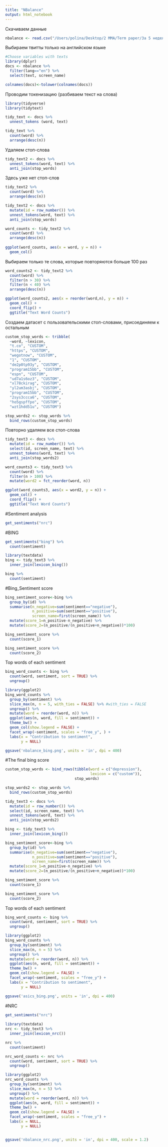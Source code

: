 ```yaml
---
title: "NBalance"
output: html_notebook
---
```


Скачиваем данные
```r
nbalance <- read.csv("/Users/polina/Desktop/2 MMA/Term paper/За 5 недель/dataNbalance.csv", sep=",")
```

Выбираем твитты только на английском языке
```r
#Choose variables with texts
library(dplyr)
docs <- nbalance %>%
  filter(lang=="en") %>%
  select(text, screen_name)

colnames(docs)<-tolower(colnames(docs))
```

Проводим токенизацию (разбиваем текст на слова)
```r
library(tidyverse)
library(tidytext)

tidy_text <- docs %>%
  unnest_tokens (word, text)
```


```r
tidy_text %>%
  count(word) %>%
  arrange(desc(n))
```
Удаляем стоп-слова
```r
tidy_text2 <- docs %>%
  unnest_tokens(word, text) %>%
  anti_join(stop_words)
```

Здесь уже нет стоп-слов
```r
tidy_text2 %>%
  count(word) %>%
  arrange(desc(n))
```

```r
tidy_text2 <- docs %>%
  mutate(id = row_number()) %>%
  unnest_tokens(word, text) %>%
  anti_join(stop_words)

word_counts <- tidy_text2 %>%
  count(word) %>%
  arrange(desc(n))
  
ggplot(word_counts, aes(x = word, y = n)) +
  geom_col()
```

Выбираем только те слова, которые повторяются больше 100 раз
```r
word_counts2 <- tidy_text2 %>%
  count(word) %>%
  filter(n > 30) %>%
  filter(n < 40) %>%
  arrange(desc(n))

ggplot(word_counts2, aes(x = reorder(word,n), y = n)) +
  geom_col() +
  coord_flip() +
  ggtitle("Text Word Counts")
```


Создаем датасет с пользовательскими стоп-словами, присоединяем к остальным
```r
custom_stop_words <- tribble(
  ~word, ~lexicon,
  "t.co", "CUSTOM",
  "https", "CUSTOM",
  "wegotnow", "CUSTOM",
  "1", "CUSTOM",
  "de2p0tp93y", "CUSTOM",
  "program15bb", "CUSTOM",
  "espn", "CUSTOM",
  "ud7a1s6oz3", "CUSTOM",
  "xl78ckirag", "CUSTOM",
  "yl2um3asbj", "CUSTOM",
  "program15bb", "CUSTOM",
  "2sys3ccca6", "CUSTOM",
  "ho5gspffpo", "CUSTOM",
  "wzt1hdd51u", "CUSTOM")

stop_words2 <- stop_words %>%
  bind_rows(custom_stop_words)
```

Повторно удаляем все стоп-слова 
```r
tidy_text3 <- docs %>%
  mutate(id = row_number()) %>%
  select(id, screen_name, text) %>%
  unnest_tokens(word, text) %>%
  anti_join(stop_words2)
```


```r
word_counts3 <- tidy_text3 %>%
  count(word) %>%
  filter(n > 100) %>%
  mutate(word2 = fct_reorder(word, n))

ggplot(word_counts3, aes(x = word2, y = n)) +
  geom_col() +
  coord_flip() +
  ggtitle("Text Word Counts")
```


#Sentiment analysis
```r

get_sentiments("nrc")
```



#BING

```r
get_sentiments("bing") %>%
  count(sentiment)
```
```r
library(textdata)
bing <- tidy_text3 %>%
  inner_join(lexicon_bing())
```

```r
bing %>%
  count(sentiment)
```
#Bing_Sentiment score
```r
bing_sentiment_score<-bing %>%
  group_by(id) %>%
  summarise(n_negative=sum(sentiment=="negative"),
            n_positive=sum(sentiment=="positive"),
            screen_name=first(screen_name)) %>%
  mutate(score_1=n_positive-n_negative) %>%
  mutate(score_2=(n_positive/(n_positive+n_negative))*100)
```

```r
bing_sentiment_score %>%
  count(score_1)

bing_sentiment_score %>%
  count(score_2)
```

Top words of each sentiment
```r
bing_word_counts <- bing %>%
  count(word, sentiment, sort = TRUE) %>%
  ungroup()

library(ggplot2)
bing_word_counts %>%
  group_by(sentiment) %>%
  slice_max(n, n = 5, with_ties = FALSE) %>% #with_ties = FALSE
  ungroup() %>%
  mutate(word = reorder(word, n)) %>%
  ggplot(aes(n, word, fill = sentiment)) +
  theme_bw() +
  geom_col(show.legend = FALSE) +
  facet_wrap(~sentiment, scales = "free_y", ) +
  labs(x = "Contribution to sentiment",
       y = NULL) 

ggsave('nbalance_bing.png', units = 'in', dpi = 400)
```


#The final bing score
```r
custom_stop_words <- bind_rows(tibble(word = c("depression"),  
                                      lexicon = c("custom")), 
                               stop_words)

stop_words2 <- stop_words %>%
  bind_rows(custom_stop_words)

tidy_text3 <- docs %>%
  mutate(id = row_number()) %>%
  select(id, screen_name, text) %>%
  unnest_tokens(word, text) %>%
  anti_join(stop_words2)

bing <- tidy_text3 %>%
  inner_join(lexicon_bing())

bing_sentiment_score<-bing %>%
  group_by(id) %>%
  summarise(n_negative=sum(sentiment=="negative"),
            n_positive=sum(sentiment=="positive"),
            screen_name=first(screen_name)) %>%
  mutate(score_1=n_positive-n_negative) %>%
  mutate(score_2=(n_positive/(n_positive+n_negative))*100)
```

```r
bing_sentiment_score %>%
  count(score_1)

bing_sentiment_score %>%
  count(score_2)
```


Top words of each sentiment
```r
bing_word_counts <- bing %>%
  count(word, sentiment, sort = TRUE) %>%
  ungroup()

library(ggplot2)
bing_word_counts %>%
  group_by(sentiment) %>%
  slice_max(n, n = 5) %>% 
  ungroup() %>%
  mutate(word = reorder(word, n)) %>%
  ggplot(aes(n, word, fill = sentiment)) +
  theme_bw() +
  geom_col(show.legend = FALSE) +
  facet_wrap(~sentiment, scales = "free_y") +
  labs(x = "Contribution to sentiment",
       y = NULL)

ggsave('asics_bing.png', units = 'in', dpi = 400)
```



#NRC

```r
get_sentiments("nrc") 
 
library(textdata)
nrc <- tidy_text3 %>%
  inner_join(lexicon_nrc())

nrc %>%
  count(sentiment)
```

```r
nrc_word_counts <- nrc %>%
  count(word, sentiment, sort = TRUE) %>%
  ungroup()

library(ggplot2)
nrc_word_counts %>%
  group_by(sentiment) %>%
  slice_max(n, n = 5) %>% 
  ungroup() %>%
  mutate(word = reorder(word, n)) %>%
  ggplot(aes(n, word, fill = sentiment)) +
  theme_bw() +
  geom_col(show.legend = FALSE) +
  facet_wrap(~sentiment, scales = "free_y") +
  labs(x = NULL,
       y = NULL)


ggsave('nbalance_nrc.png', units = 'in', dpi = 400, scale = 1.2)
```
